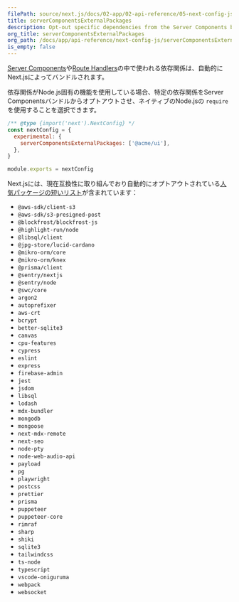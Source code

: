 ```yaml
---
filePath: source/next.js/docs/02-app/02-api-reference/05-next-config-js/serverComponentsExternalPackages.mdx
title: serverComponentsExternalPackages
description: Opt-out specific dependencies from the Server Components bundling and use native Node.js 'require'.
org_title: serverComponentsExternalPackages
org_path: /docs/app/api-reference/next-config-js/serverComponentsExternalPackages
is_empty: false
---
```


[Server Components](/ja/javascript/next.js/v14/02-app/01-building-your-application/03-rendering/01-server-components)や[Route Handlers](/ja/javascript/next.js/v14/02-app/01-building-your-application/01-routing/12-route-handlers)の中で使われる依存関係は、自動的にNext.jsによってバンドルされます。

依存関係がNode.js固有の機能を使用している場合、特定の依存関係をServer Componentsバンドルからオプトアウトさせ、ネイティブのNode.jsの `require` を使用することを選択できます。

```js:next.config.js
/** @type {import('next').NextConfig} */
const nextConfig = {
  experimental: {
    serverComponentsExternalPackages: ['@acme/ui'],
  },
}

module.exports = nextConfig
```

Next.jsには、現在互換性に取り組んでおり自動的にオプトアウトされている[人気パッケージの短いリスト](https://github.com/vercel/next.js/blob/canary/packages/next/src/lib/server-external-packages.json)が含まれています：

- `@aws-sdk/client-s3`
- `@aws-sdk/s3-presigned-post`
- `@blockfrost/blockfrost-js`
- `@highlight-run/node`
- `@libsql/client`
- `@jpg-store/lucid-cardano`
- `@mikro-orm/core`
- `@mikro-orm/knex`
- `@prisma/client`
- `@sentry/nextjs`
- `@sentry/node`
- `@swc/core`
- `argon2`
- `autoprefixer`
- `aws-crt`
- `bcrypt`
- `better-sqlite3`
- `canvas`
- `cpu-features`
- `cypress`
- `eslint`
- `express`
- `firebase-admin`
- `jest`
- `jsdom`
- `libsql`
- `lodash`
- `mdx-bundler`
- `mongodb`
- `mongoose`
- `next-mdx-remote`
- `next-seo`
- `node-pty`
- `node-web-audio-api`
- `payload`
- `pg`
- `playwright`
- `postcss`
- `prettier`
- `prisma`
- `puppeteer`
- `puppeteer-core`
- `rimraf`
- `sharp`
- `shiki`
- `sqlite3`
- `tailwindcss`
- `ts-node`
- `typescript`
- `vscode-oniguruma`
- `webpack`
- `websocket`
